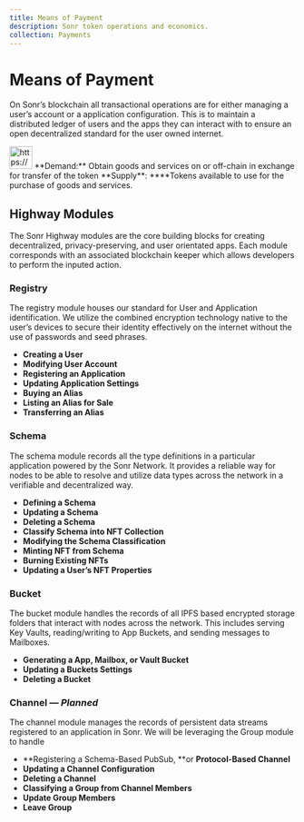 ```yaml
---
title: Means of Payment
description: Sonr token operations and economics.
collection: Payments
---
```


# Means of Payment

On Sonr’s blockchain all transactional operations are for either managing a user’s account or a application configuration. This is to maintain a distributed ledger of users and the apps they can interact with to ensure an open decentralized standard for the user owned internet.

<aside>
<img src="https://super.so/icon/dark/star.svg" alt="https://super.so/icon/dark/star.svg" width="40px" /> **Demand:** Obtain goods and services on or off-chain in exchange for transfer of the token
**Supply**: ****Tokens available to use for the purchase of goods and services.

</aside>

## Highway Modules

The Sonr Highway modules are the core building blocks for creating decentralized, privacy-preserving, and user orientated apps. Each module corresponds with an associated blockchain keeper which allows developers to perform the inputed action.

### Registry

The registry module houses our standard for User and Application identification. We utilize the combined encryption technology native to the user’s devices to secure their identity effectively on the internet without the use of passwords and seed phrases.

- **Creating a User**
- **Modifying User Account**
- **Registering an Application**
- **Updating Application Settings**
- **Buying an Alias**
- **Listing an Alias for Sale**
- **Transferring an Alias**

### Schema

The schema module records all the type definitions in a particular application powered by the Sonr Network. It provides a reliable way for nodes to be able to resolve and utilize data types across the network in a verifiable and decentralized way.

- **Defining a Schema**
- **Updating a Schema**
- **Deleting a Schema**
- **Classify Schema into NFT Collection**
- **Modifying the Schema Classification**
- **Minting NFT from Schema**
- **Burning Existing NFTs**
- **Updating a User’s NFT Properties**

### Bucket

The bucket module handles the records of all IPFS based encrypted storage folders that interact with nodes across the network. This includes serving Key Vaults, reading/writing to App Buckets, and sending messages to Mailboxes.

- **Generating a App, Mailbox, or Vault Bucket**
- **Updating a Buckets Settings**
- **Deleting a Bucket**

### Channel — *Planned*

The channel module manages the records of persistent data streams registered to an application in Sonr. We will be leveraging the Group module to handle

- **Registering a Schema-Based PubSub, **or **Protocol-Based Channel**
- **Updating a Channel Configuration**
- **Deleting a Channel**
- **Classifying a Group from Channel Members**
- **Update Group Members**
- **Leave Group**

